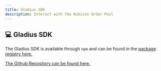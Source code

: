 ```yaml
---
title: Gladius SDK
description: Interact with the Rubicon Order Pool
---
```


## 💻 Gladius SDK

The Gladius SDK is available through `npm` and can be found in the [package registry here.](https://www.npmjs.com/package/@rubicondefi/gladius-sdk)

[The Github Repository can be found here.](https://github.com/RubiconDeFi/gladius-sdk)